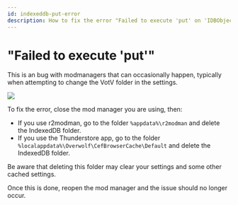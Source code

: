 ```yaml
---
id: indexeddb-put-error
description: How to fix the error "Failed to execute 'put' on 'IDBObjectStore'"
---
```


# "Failed to execute 'put'"
This is an bug with modmanagers that can occasionally happen, typically when attempting to change the VotV folder in the settings. 

![](img/indexeddb-put-error.png)

To fix the error, close the mod manager you are using, then:
* If you use r2modman, go to the folder `%appdata%\r2modman` and delete the IndexedDB folder.
* If you use the Thunderstore app, go to the folder `%localappdata%\Overwolf\CefBrowserCache\Default` and delete the IndexedDB folder.

Be aware that deleting this folder may clear your settings and some other cached settings.

Once this is done, reopen the mod manager and the issue should no longer occur.
